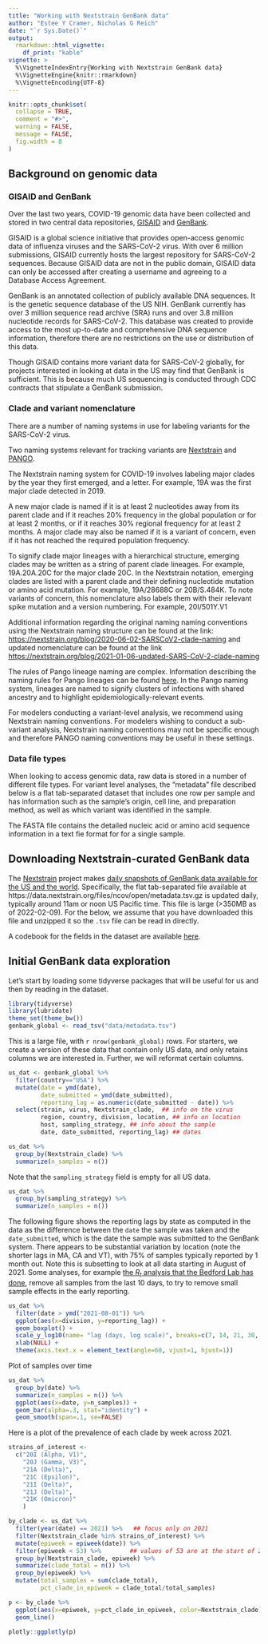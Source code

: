 ```yaml
---
title: "Working with Nextstrain GenBank data"
author: "Estee Y Cramer, Nicholas G Reich"
date: "`r Sys.Date()`"
output: 
  rmarkdown::html_vignette:
    df_print: "kable"
vignette: >
  %\VignetteIndexEntry{Working with Nextstrain GenBank data}
  %\VignetteEngine{knitr::rmarkdown}
  %\VignetteEncoding{UTF-8}
---
```


```r
knitr::opts_chunk$set(
  collapse = TRUE,
  comment = "#>",
  warning = FALSE,
  message = FALSE,
  fig.width = 8
)
```

## Background on genomic data


### GISAID and GenBank
Over the last two years, COVID-19 genomic data have been collected and stored in two central data repositories, [GISAID](https://www.gisaid.org/) and [GenBank](https://www.ncbi.nlm.nih.gov/genbank/). 

GISAID is a global science initiative that provides open-access genomic data of influenza viruses and the SARS-CoV-2 virus. With over 6 million submissions, GISAID currently hosts the largest repository for SARS-CoV-2 sequences. Because GISAID data are not in the public domain, GISAID data can only be accessed after creating a username and agreeing to a Database Access Agreement. 

GenBank is an annotated collection of publicly available DNA sequences. It is the genetic sequence database of the US NIH. GenBank currently has over 3 million sequence read archive (SRA) runs and over 3.8 million nucleotide records for SARS-CoV-2. This database was created to provide access to the most up-to-date and comprehensive DNA sequence information, therefore there are no restrictions on the use or distribution of this data. 

Though GISAID contains more variant data for SARS-CoV-2 globally, for projects interested in looking at data in the US may find that GenBank is sufficient. This is because much US sequencing is conducted through CDC contracts that stipulate a GenBank submission.


### Clade and variant nomenclature

There are a number of naming systems in use for labeling variants for the SARS-CoV-2 virus. 

Two naming systems relevant for tracking variants are [Nextstrain](https://nextstrain.org/blog/2021-01-06-updated-SARS-CoV-2-clade-naming) and  [PANGO](https://cov-lineages.org/). 

The Nextstrain naming system for COVID-19 involves labeling major clades by the year they first emerged, and a letter. For example, 19A was the first major clade detected in 2019. 

A new major clade is named if it is at least 2 nucleotides away from its parent clade and if it reaches 20% frequency in the global population or for at least 2 months, or if it reaches 30% regional frequency for at least 2 months. A major clade may also be named if it is a variant of concern, even if it has not reached the required population frequency.

To signify clade major lineages with a hierarchical structure, emerging clades may be written as a string of parent clade lineages. For example, 19A.20A.20C for the major clade 20C. In the Nextstrain notation, emerging clades are listed with a parent clade and their defining nucleotide mutation or amino acid mutation. For example, 19A/28688C or 20B/S.484K. To note variants of concern, this nomenclature also labels them with their relevant spike mutation and a version numbering. For example, 20I/501Y.V1

Additional information regarding the original naming naming conventions using the Nextstrain naming structure can be found at the link: [https://nextstrain.org/blog/2020-06-02-SARSCoV2-clade-naming](https://nextstrain.org/blog/2020-06-02-SARSCoV2-clade-naming) and updated nomenclature can be found at the link [https://nextstrain.org/blog/2021-01-06-updated-SARS-CoV-2-clade-naming](https://nextstrain.org/blog/2021-01-06-updated-SARS-CoV-2-clade-naming)


The rules of Pango lineage naming are complex. Information describing the naming rules for Pango lineages can be found [here](https://www.pango.network/the-pango-nomenclature-system/statement-of-nomenclature-rules/).
In the Pango naming system, lineages are named to signify clusters of infections with shared ancestry and to highlight epidemiologically-relevant events.

For modelers conducting a variant-level analysis, we recommend using Nextstrain naming conventions. For modelers wishing to conduct a sub-variant analysis, Nextstrain naming conventions may not be specific enough and therefore PANGO naming conventions may be useful in these settings. 

### Data file types

When looking to access genomic data, raw data is stored in a number of different file types. For variant level analyses, the "metadata" file described below is a flat tab-separated dataset that includes one row per sample and has information such as the sample's origin, cell line, and preparation method, as well as which variant was identified in the sample. 

The FASTA file contains the detailed nucleic acid or amino acid sequence information in a text fie format for for a single sample.


## Downloading Nextstrain-curated GenBank data

The [Nextstrain](https://nextstrain.org/) project makes [daily snapshots of GenBank data available for the US and the world](https://docs.nextstrain.org/projects/ncov/en/latest/reference/remote_inputs.html#summary-of-available-genbank-open-files). Specifically, the flat tab-separated file available at https://data.nextstrain.org/files/ncov/open/metadata.tsv.gz is updated daily, typically around 11am or noon US Pacific time. This file is large (>350MB as of 2022-02-09). For the below, we assume that you have downloaded this file and unzipped it so the `.tsv` file can be read in directly.

A codebook for the fields in the dataset are available [here](https://docs.nextstrain.org/projects/ncov/en/latest/reference/metadata-fields.html).

## Initial GenBank data exploration

Let's start by loading some tidyverse packages that will be useful for us and then by reading in the dataset.
```r
library(tidyverse)
library(lubridate)
theme_set(theme_bw())
genbank_global <- read_tsv("data/metadata.tsv")
```

This is a large file, with `r nrow(genbank_global)` rows. For starters, we create a version of these data that contain only US data, and only retains columns we are interested in. Further, we will reformat certain columns.

```r
us_dat <- genbank_global %>% 
  filter(country=="USA") %>%
  mutate(date = ymd(date), 
         date_submitted = ymd(date_submitted),
         reporting_lag = as.numeric(date_submitted - date)) %>%
  select(strain, virus, Nextstrain_clade,  ## info on the virus
         region, country, division, location, ## info on location
         host, sampling_strategy, ## info about the sample
         date, date_submitted, reporting_lag) ## dates
```

```r
us_dat %>%
  group_by(Nextstrain_clade) %>%
  summarize(n_samples = n()) 
```


Note that the `sampling_strategy` field is empty for all US data.
```r
us_dat %>%
  group_by(sampling_strategy) %>%
  summarize(n_samples = n()) 
```


The following figure shows the reporting lags by state as computed in the data as the difference between the `date` the sample was taken and the `date_submitted`, which is the date the sample was submitted to the GenBank system. There appears to be substantial variation by location (note the shorter lags in MA, CA and VT), with 75% of samples typically reported by 1 month out. Note this is subsetting to look at all data starting in August of 2021. Some analyses, for example [the $R_t$ analysis that the Bedford Lab has done](https://github.com/blab/rt-from-frequency-dynamics), remove all samples from the last 10 days, to try to remove small sample effects in the early reporting.
```r
us_dat %>%
  filter(date > ymd("2021-08-01")) %>%
  ggplot(aes(x=division, y=reporting_lag)) + 
  geom_boxplot() +
  scale_y_log10(name= "lag (days, log scale)", breaks=c(7, 14, 21, 30, 90, 360, 720)) +
  xlab(NULL) +
  theme(axis.text.x = element_text(angle=60, vjust=1, hjust=1))
```

Plot of samples over time
```r
us_dat %>%
  group_by(date) %>%
  summarize(n_samples = n()) %>% 
  ggplot(aes(x=date, y=n_samples)) +
  geom_bar(alpha=.3, stat="identity") +
  geom_smooth(span=.1, se=FALSE)
```



Here is a plot of the prevalence of each clade by week across 2021.
```r
strains_of_interest <- 
  c("20I (Alpha, V1)", 
    "20J (Gamma, V3)", 
    "21A (Delta)",
    "21C (Epsilon)",
    "21I (Delta)",
    "21J (Delta)",
    "21K (Omicron)"
    )

by_clade <- us_dat %>%
  filter(year(date) == 2021) %>%   ## focus only on 2021 
  filter(Nextstrain_clade %in% strains_of_interest) %>%
  mutate(epiweek = epiweek(date)) %>%
  filter(epiweek < 53) %>%        ## values of 53 are at the start of 2021 
  group_by(Nextstrain_clade, epiweek) %>%
  summarize(clade_total = n()) %>%
  group_by(epiweek) %>%
  mutate(total_samples = sum(clade_total),
         pct_clade_in_epiweek = clade_total/total_samples)  

p <- by_clade %>%
  ggplot(aes(x=epiweek, y=pct_clade_in_epiweek, color=Nextstrain_clade)) +
  geom_line()

plotly::ggplotly(p)
```

